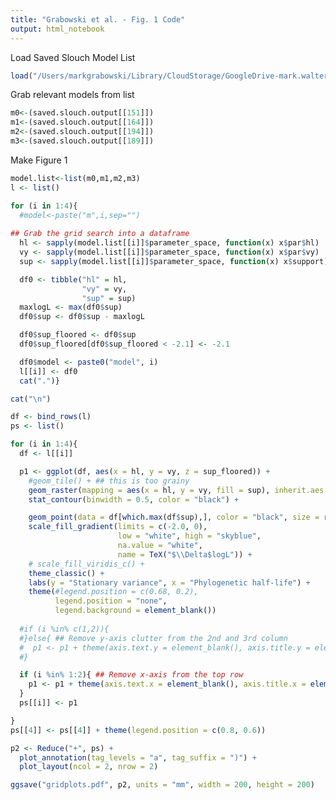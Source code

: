 ```yaml
---
title: "Grabowski et al. - Fig. 1 Code"
output: html_notebook
---
```


Load Saved Slouch Model List
```r
load("/Users/markgrabowski/Library/CloudStorage/GoogleDrive-mark.walter.grabowski@gmail.com/My Drive/Shared with Macbook/Cooper et al. Reply 020122/WS/2022 Tables TESS Data.RData")
```

Grab relevant models from list
```r
m0<-(saved.slouch.output[[151]])
m1<-(saved.slouch.output[[164]])
m2<-(saved.slouch.output[[194]])
m3<-(saved.slouch.output[[189]])
```


Make Figure 1
```r
model.list<-list(m0,m1,m2,m3)
l <- list()

for (i in 1:4){
  #model<-paste("m",i,sep="")
  
## Grab the grid search into a dataframe
  hl <- sapply(model.list[[i]]$parameter_space, function(x) x$par$hl)
  vy <- sapply(model.list[[i]]$parameter_space, function(x) x$par$vy)
  sup <- sapply(model.list[[i]]$parameter_space, function(x) x$support)

  df0 <- tibble("hl" = hl,
                "vy" = vy,
                "sup" = sup)
  maxlogL <- max(df0$sup)
  df0$sup <- df0$sup - maxlogL

  df0$sup_floored <- df0$sup
  df0$sup_floored[df0$sup_floored < -2.1] <- -2.1

  df0$model <- paste0("model", i)
  l[[i]] <- df0
  cat(".")}

cat("\n")

df <- bind_rows(l)
ps <- list()

for (i in 1:4){
  df <- l[[i]]

  p1 <- ggplot(df, aes(x = hl, y = vy, z = sup_floored)) +
    #geom_tile() + ## this is too grainy
    geom_raster(mapping = aes(x = hl, y = vy, fill = sup), inherit.aes = FALSE, interpolate = TRUE) +
    stat_contour(binwidth = 0.5, color = "black") +

    geom_point(data = df[which.max(df$sup),], color = "black", size = rel(3)) +
    scale_fill_gradient(limits = c(-2.0, 0),
                        low = "white", high = "skyblue",
                        na.value = "white",
                        name = TeX("$\\Delta$logL")) +
    # scale_fill_viridis_c() +
    theme_classic() +
    labs(y = "Stationary variance", x = "Phylogenetic half-life") +
    theme(#legend.position = c(0.68, 0.2),
          legend.position = "none",
          legend.background = element_blank())
  
  #if (i %in% c(1,2)){
  #}else{ ## Remove y-axis clutter from the 2nd and 3rd column
  #  p1 <- p1 + theme(axis.text.y = element_blank(), axis.title.y = element_blank())
  #}

  if (i %in% 1:2){ ## Remove x-axis from the top row
    p1 <- p1 + theme(axis.text.x = element_blank(), axis.title.x = element_blank())
  }
  ps[[i]] <- p1

}
ps[[4]] <- ps[[4]] + theme(legend.position = c(0.8, 0.6))

p2 <- Reduce("+", ps) +
  plot_annotation(tag_levels = "a", tag_suffix = ")") +
  plot_layout(ncol = 2, nrow = 2)

ggsave("gridplots.pdf", p2, units = "mm", width = 200, height = 200)


```


